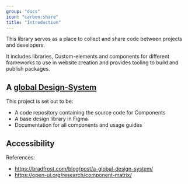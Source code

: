 ```yaml
---
group: "docs"
icon: "carbon:share"
title: "Introduction"
---
```



This library serves as a place to collect and share code between projects and developers.

It includes libraries, Custom-elements and components for different frameworks to use in website creation and provides tooling to build and publish packages.

## A [global Design-System](https://bradfrost.com/blog/post/a-global-design-system/)

This project is set out to be:

- A code repository containing the source code for Components
- A base design library in Figma
- Documentation for all components and usage guides


## Accessibility








References:
- https://bradfrost.com/blog/post/a-global-design-system/
- https://open-ui.org/research/component-matrix/

